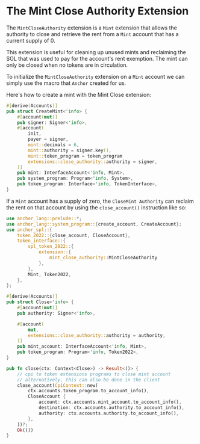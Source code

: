 
# The Mint Close Authority Extension

The `MintCloseAuthority` extension is a `Mint` extension that allows the authority to close and retrieve the rent from a `Mint` account that has a current supply of 0.

This extension is useful for cleaning up unused mints and reclaiming the SOL that was used to pay for the account's rent exemption. The mint can only be closed when no tokens are in circulation.

<ArticleSection name="Initializing the Mint Account" id="initializing-the-mint-account" level="h2" />

To initialize the `MintCloseAuthority` extension on a `Mint` account we can simply use the macro that `Anchor` created for us.

Here's how to create a mint with the Mint Close extension:

```rust
#[derive(Accounts)]
pub struct CreateMint<'info> {
    #[account(mut)]
    pub signer: Signer<'info>,
    #[account(
        init,
        payer = signer,
        mint::decimals = 6,
        mint::authority = signer.key(),
        mint::token_program = token_program
        extensions::close_authority::authority = signer,
    )]
    pub mint: InterfaceAccount<'info, Mint>,
    pub system_program: Program<'info, System>,
    pub token_program: Interface<'info, TokenInterface>,
}
```

<ArticleSection name="Closing the Mint Account" id="closing-the-mint-account" level="h2" />

If a `Mint` account has a supply of zero, the `CloseMint Authority` can reclaim the rent on that account by using the `close_account()` instruction like so:

```rust
use anchor_lang::prelude::*;
use anchor_lang::system_program::{create_account, CreateAccount};
use anchor_spl::{
    token_2022::{close_account, CloseAccount},
    token_interface::{
        spl_token_2022::{
            extension::{
                mint_close_authority::MintCloseAuthority
            },
        },
        Mint, Token2022,
    },
};

#[derive(Accounts)]
pub struct Close<'info> {
    #[account(mut)]
    pub authority: Signer<'info>,

    #[account(
        mut,
        extensions::close_authority::authority = authority,
    )]
    pub mint_account: InterfaceAccount<'info, Mint>,
    pub token_program: Program<'info, Token2022>,
}

pub fn close(ctx: Context<Close>) -> Result<()> {
    // cpi to token extensions programs to close mint account
    // alternatively, this can also be done in the client
    close_account(CpiContext::new(
        ctx.accounts.token_program.to_account_info(),
        CloseAccount {
            account: ctx.accounts.mint_account.to_account_info(),
            destination: ctx.accounts.authority.to_account_info(),
            authority: ctx.accounts.authority.to_account_info(),
        },
    ))?;
    Ok(())
}
```